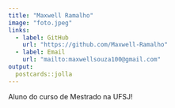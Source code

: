 ```yaml
---
title: "Maxwell Ramalho"
image: "foto.jpeg"
links:
  - label: GitHub
    url: "https://github.com/Maxwell-Ramalho"
  - label: Email
    url: "mailto:maxwellsouza100@gmail.com"
output:
  postcards::jolla
---
```

 
Aluno do curso de Mestrado na UFSJ!
